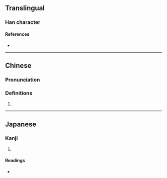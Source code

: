{{character info/new}}
==Translingual==

===Han character===
{{Han char|rn=85|rad=水|as=17|sn=20|four=36144|canj=EBCV|ids=⿰氵嬰}}

====References====
* {{Han ref|kx=0661.020|dkj=18695|dj=1070.250|hdz=31788.040|uh=7034|ud=28724|bh=F45F|bd=62559}}

----

==Chinese==
{{zh-forms}}

===Pronunciation===
{{zh-pron
|m=yīng,yǐng,yìng
|c=jing1,jing2
|mc=y
|oc=y
|ma=
|cat=
}}

===Definitions===
{{zh-hanzi}}

# {{rfdef|lang=zh}}

----

==Japanese==

===Kanji===
{{ja-kanji|grade=|rs=水17}}

# {{defn|lang=ja|sort=水17}}

====Readings====
* {{ja-readings|on=[[えい]] (ei), [[よう]] (yō)|kun=[[ふかい]] (fukai)}}